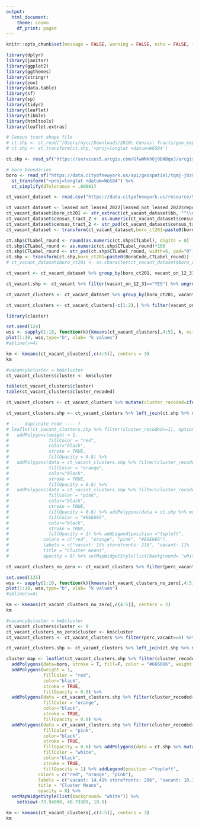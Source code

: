 ```yaml
---
output:
  html_document:
    theme: cosmo
    df_print: paged
---
```


```r
knitr::opts_chunk$set(message = FALSE, warning = FALSE, echo = FALSE, fig.align="left", fig.width=14, fig.height=8)
```



```r
library(dplyr)
library(janitor)
library(ggplot2)
library(ggthemes)
library(stringr)
library(zoo)
library(data.table)
library(sf)
library(sp)
library(tidyr)
library(leaflet)
library(tibble)
library(htmltools)
library(leaflet.extras)

# Census tract shape file
# ct.shp <- st_read("/Users/nycc/Downloads/2010\ Census\ Tracts/geo_export_da780961-2ca4-4fe7-9532-f4d844c8e8a2.shp")
# ct.shp <- st_transform(ct.shp,'+proj=longlat +datum=WGS84')

ct.shp <- read_sf("https://services5.arcgis.com/GfwWNkhOj9bNBqoJ/arcgis/rest/services/NYC_Census_Tracts_for_2020_US_Census/FeatureServer/0/query?where=1=1&outFields=*&outSR=4326&f=pgeojson")

# boro boundaries
boro <- read_sf("https://data.cityofnewyork.us/api/geospatial/tqmj-j8zm?method=export&format=GeoJSON") %>% 
  st_transform("+proj=longlat +datum=WGS84") %>% 
  st_simplify(dTolerance = .00001)
```

```r
ct_vacant_dataset <- read.csv("https://data.cityofnewyork.us/resource/92iy-9c3n.csv?$limit=999999999") %>% clean_names()
```

```r
ct_vacant_dataset <- leased_not_leased_2022[leased_not_leased_2022$reporting_year == '2021 and 2022',] 
ct_vacant_dataset$boro_ct201 <- str_extract(ct_vacant_dataset$bb, "^\\d{1}")
ct_vacant_dataset$census_tract_2 <- as.numeric(ct_vacant_dataset$census_tract)*100
ct_vacant_dataset$census_tract_2 <- str_pad(ct_vacant_dataset$census_tract_2, width=6, pad="0") 
ct_vacant_dataset <- transform(ct_vacant_dataset,boro_ct201=paste0(boro_ct201,census_tract_2))
```

```r
ct.shp$CTLabel_round <- round(as.numeric(ct.shp$CTLabel), digits = 0)
ct.shp$CTLabel_round <- as.numeric(ct.shp$CTLabel_round)*100
ct.shp$CTLabel_round <- str_pad(ct.shp$CTLabel_round, width=6, pad="0")  
ct.shp <- transform(ct.shp,boro_ct201=paste0(BoroCode,CTLabel_round))
# ct_vacant_dataset$boro_ct201 <- as.character(ct_vacant_dataset$boro_ct201)
```


```r
ct_vacant <- ct_vacant_dataset %>% group_by(boro_ct201, vacant_on_12_31) %>% summarize(count_vacant=n()) %>% complete(vacant_on_12_31, fill = list(count_vacant = 0)) %>% mutate(perc_vacant=count_vacant/sum(count_vacant), perc_vacant=round(perc_vacant,2)) %>% left_join(ct.shp %>% mutate(boro_ct201=as.character(boro_ct201)), by = c("boro_ct201"))

ct_vacant.shp <- ct_vacant %>% filter(vacant_on_12_31=="YES") %>% ungroup() %>% st_as_sf() %>% st_transform('+proj=longlat +datum=WGS84')

ct_vacant_clusters <- ct_vacant_dataset %>% group_by(boro_ct201, vacant_on_12_31) %>% summarize(count_vacant=n()) %>% complete(vacant_on_12_31, fill = list(count_vacant = 0)) %>% mutate(perc_vacant=count_vacant/sum(count_vacant), perc_vacant=round(perc_vacant,2), total_storefronts=sum(count_vacant)) 

ct_vacant_clusters <- ct_vacant_clusters[-c(1:2),] %>% filter(vacant_on_12_31=="YES")

library(cluster)

set.seed(124)
wss <- sapply(1:10, function(k){kmeans(ct_vacant_clusters[,4:5], k, nstart = 50, iter.max = 15)$tot.withinss})
plot(1:10, wss,type="b", xlab= "k values")
#abline(v=4)

km <- kmeans(ct_vacant_clusters[,c(4:5)], centers = 3)
km

#vacancy$cluster = km$cluster
ct_vacant_clusters$cluster <- km$cluster

table(ct_vacant_clusters$cluster)
table(ct_vacant_clusters$cluster_recoded)

ct_vacant_clusters <- ct_vacant_clusters %>% mutate(cluster_recoded=ifelse(cluster==1,1,ifelse(cluster==2,3,2)))

ct_vacant_clusters.shp <- ct_vacant_clusters %>% left_join(ct.shp %>% mutate(boro_ct201=as.character(boro_ct201)), by = c("boro_ct201")) %>% ungroup() %>% st_as_sf() %>% st_transform('+proj=longlat +datum=WGS84')
```


```r
# ---- duplicate code ---- ?
# leaflet(ct_vacant_clusters.shp %>% filter(cluster_recoded==1), options = leafletOptions(minZoom = 10), height = 700, width =  700) %>%
#   addPolygons(weight = 1,
#               fillColor = "red",
#               color="black",
#               stroke = TRUE,
#               fillOpacity = 0.8) %>%
#   addPolygons(data = ct_vacant_clusters.shp %>% filter(cluster_recoded==2) %>% st_as_sf() %>% st_transform('+proj=longlat +datum=WGS84'), weight = 1 ,
#               fillColor = "orange",
#               color="black",
#               stroke = TRUE,
#               fillOpacity = 0.8) %>%
#   addPolygons(data = ct_vacant_clusters.shp %>% filter(cluster_recoded==3) %>% st_as_sf() %>% st_transform('+proj=longlat +datum=WGS84'), weight = 1 ,
#               fillColor = "pink",
#               color="black",
#               stroke = TRUE,
#               fillOpacity = 0.6) %>% addPolygons(data = ct.shp %>% mutate(boro_ct201=as.character(boro_ct201)) %>% anti_join(ct_vacant.shp %>% data.frame(), by=c("boro_ct201")), weight = 1,
#               fillColor = "#E6E6E6",
#               color="black",
#               stroke = TRUE,
#               fillOpacity = 1) %>% addLegend(position ="topleft", 
#             colors = c("red", "orange", "pink", "#E6E6E6"),
#             labels = c("vacant: 15% storefronts: 216", "vacant: 11%  storefronts: 77", "vacant: 9% storefronts: 19", "No storefronts"),
#             title = "Cluster means",
#             opacity = 8) %>% setMapWidgetStyle(list(background= "white")) %>% setView(-73.95777, 40.74240, zoom = 11)

```

```r
ct_vacant_clusters_no_zero <- ct_vacant_clusters %>% filter(perc_vacant!=0)

set.seed(125)
wss <- sapply(1:10, function(k){kmeans(ct_vacant_clusters_no_zero[,4:5], k, nstart = 50, iter.max = 15)$tot.withinss})
plot(1:10, wss,type="b", xlab= "k values")
#abline(v=4)

km <- kmeans(ct_vacant_clusters_no_zero[,c(4:5)], centers = 2)
km
```

```r
#vacancy$cluster = km$cluster
ct_vacant_clusters$cluster <- 0
ct_vacant_clusters_no_zero$cluster <- km$cluster
ct_vacant_clusters <- ct_vacant_clusters %>% filter(perc_vacant==0) %>% bind_rows(ct_vacant_clusters_no_zero)

ct_vacant_clusters.shp <- ct_vacant_clusters %>% left_join(ct.shp %>% mutate(boro_ct201=as.character(boro_ct201)), by = c("boro_ct201")) %>% ungroup() %>% st_as_sf() %>% st_transform('+proj=longlat +datum=WGS84')
```


```r
cluster_map <- leaflet(ct_vacant_clusters.shp %>% filter(cluster_recoded==1), options = leafletOptions(minZoom = 10), height = 700, width =  700) %>%
  addPolygons(data=boro, stroke = T, fill=F, color = "#666666", weight = 1) %>%
  addPolygons(weight = 1,
              fillColor = "red",
              color="black",
              stroke = TRUE,
              fillOpacity = 0.8) %>%
  addPolygons(data = ct_vacant_clusters.shp %>% filter(cluster_recoded==2) %>% st_as_sf() %>% st_transform('+proj=longlat +datum=WGS84'), weight = 1 ,
              fillColor = "orange",
              color="black",
              stroke = TRUE,
              fillOpacity = 0.8) %>%
  addPolygons(data = ct_vacant_clusters.shp %>% filter(cluster_recoded==3) %>% st_as_sf() %>% st_transform('+proj=longlat +datum=WGS84'), weight = 1 ,
              fillColor = "pink",
              color="black",
              stroke = TRUE,
              fillOpacity = 0.6) %>% addPolygons(data = ct.shp %>% mutate(boro_ct201=as.character(boro_ct201)) %>% anti_join(ct_vacant.shp %>% data.frame(), by=c("boro_ct201")), weight = 1,
              fillColor = "white",
              color="black",
              stroke = TRUE,
              fillOpacity = 1) %>% addLegend(position ="topleft", 
            colors = c("red", "orange", "pink"),
            labels = c("vacant: 14.41% storefronts: 206", "vacant: 10.38%  storefronts: 84", "vacant: 13.86% storefronts: 24"),
            title = "Cluster Means",
            opacity = 8) %>% 
  setMapWidgetStyle(list(background= "white")) %>%
    setView(-73.94000, 40.73309, 10.5) 
```

```r
km <- kmeans(ct_vacant_clusters[,c(4:5)], centers = 3)
km
```

